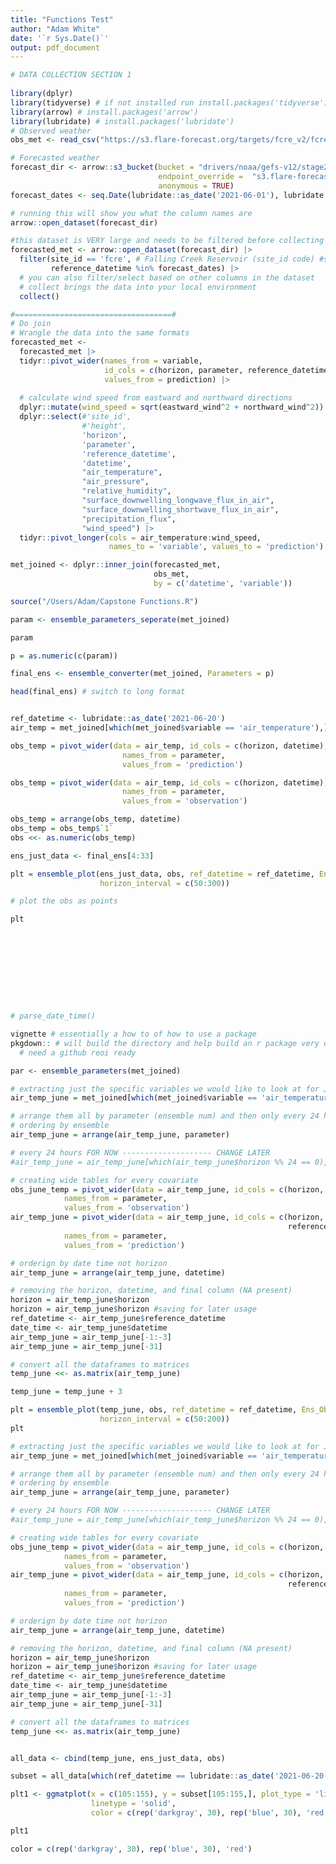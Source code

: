 ```yaml
---
title: "Functions Test"
author: "Adam White"
date: '`r Sys.Date()`'
output: pdf_document
---
```



```r
# DATA COLLECTION SECTION 1
 
library(dplyr)
library(tidyverse) # if not installed run install.packages('tidyverse')
library(arrow) # install.packages('arrow')
library(lubridate) # install.packages('lubridate')
# Observed weather
obs_met <- read_csv("https://s3.flare-forecast.org/targets/fcre_v2/fcre/observed-met_fcre.csv")

# Forecasted weather
forecast_dir <- arrow::s3_bucket(bucket = "drivers/noaa/gefs-v12/stage2/parquet/0",
                                 endpoint_override =  "s3.flare-forecast.org", 
                                 anonymous = TRUE)
forecast_dates <- seq.Date(lubridate::as_date('2021-06-01'), lubridate::as_date('2021-06-30'), by = 'day')

# running this will show you what the column names are
arrow::open_dataset(forecast_dir) 

#this dataset is VERY large and needs to be filtered before collecting
forecasted_met <- arrow::open_dataset(forecast_dir) |> 
  filter(site_id == 'fcre', # Falling Creek Reservoir (site_id code) #sunp for sunapee
         reference_datetime %in% forecast_dates) |> 
  # you can also filter/select based on other columns in the dataset
  # collect brings the data into your local environment
  collect()

#===================================#
# Do join
# Wrangle the data into the same formats
forecasted_met <- 
  forecasted_met |> 
  tidyr::pivot_wider(names_from = variable, 
                     id_cols = c(horizon, parameter, reference_datetime, datetime),
                     values_from = prediction) |>
  
  # calculate wind speed from eastward and northward directions
  dplyr::mutate(wind_speed = sqrt(eastward_wind^2 + northward_wind^2)) |> 
  dplyr::select(#'site_id', 
                #'height',
                'horizon',
                'parameter',
                'reference_datetime', 
                'datetime', 
                "air_temperature",
                "air_pressure",
                "relative_humidity",
                "surface_downwelling_longwave_flux_in_air", 
                "surface_downwelling_shortwave_flux_in_air",
                "precipitation_flux",
                "wind_speed") |> 
  tidyr::pivot_longer(cols = air_temperature:wind_speed,
                      names_to = 'variable', values_to = 'prediction') 

met_joined <- dplyr::inner_join(forecasted_met, 
                                obs_met, 
                                by = c('datetime', 'variable'))
```



```r
source("/Users/Adam/Capstone Functions.R")

param <- ensemble_parameters_seperate(met_joined)

param

p = as.numeric(c(param))

final_ens <- ensemble_converter(met_joined, Parameters = p)

head(final_ens) # switch to long format


ref_datetime <- lubridate::as_date('2021-06-20')
air_temp = met_joined[which(met_joined$variable == 'air_temperature'),]

obs_temp = pivot_wider(data = air_temp, id_cols = c(horizon, datetime), 
                         names_from = parameter, 
                         values_from = 'prediction')

obs_temp = pivot_wider(data = air_temp, id_cols = c(horizon, datetime), 
                         names_from = parameter, 
                         values_from = 'observation')

obs_temp = arrange(obs_temp, datetime)
obs_temp = obs_temp$`1`
obs <<- as.numeric(obs_temp)

ens_just_data <- final_ens[4:33]

plt = ensemble_plot(ens_just_data, obs, ref_datetime = ref_datetime, Ens_Obs_Joined = met_joined,
                    horizon_interval = c(50:300))

# plot the obs as points

plt










# parse_date_time()

vignette # essentially a how to of how to use a package 
pkgdown:: # will build the directory and help build an r package very easy 
  # need a github reoi ready
```


```r

par <- ensemble_parameters(met_joined)


```





```r
# extracting just the specific variables we would like to look at for June
air_temp_june = met_joined[which(met_joined$variable == 'air_temperature'),]

# arrange them all by parameter (ensemble num) and then only every 24 hours
# ordering by ensemble
air_temp_june = arrange(air_temp_june, parameter)

# every 24 hours FOR NOW -------------------- CHANGE LATER
#air_temp_june = air_temp_june[which(air_temp_june$horizon %% 24 == 0),]

# creating wide tables for every covariate
obs_june_temp = pivot_wider(data = air_temp_june, id_cols = c(horizon, datetime), 
            names_from = parameter, 
            values_from = 'observation')
air_temp_june = pivot_wider(data = air_temp_june, id_cols = c(horizon, datetime, 
                                                              reference_datetime), 
            names_from = parameter, 
            values_from = 'prediction')

# orderign by date time not horizon 
air_temp_june = arrange(air_temp_june, datetime)

# removing the horizon, datetime, and final column (NA present)
horizon = air_temp_june$horizon
horizon = air_temp_june$horizon #saving for later usage
ref_datetime <- air_temp_june$reference_datetime
date_time <- air_temp_june$datetime
air_temp_june = air_temp_june[-1:-3]
air_temp_june = air_temp_june[-31]

# convert all the dataframes to matrices
temp_june <<- as.matrix(air_temp_june)

temp_june = temp_june + 3

plt = ensemble_plot(temp_june, obs, ref_datetime = ref_datetime, Ens_Obs_Joined = met_joined,
                    horizon_interval = c(50:200))
plt
```






```r
# extracting just the specific variables we would like to look at for June
air_temp_june = met_joined[which(met_joined$variable == 'air_temperature'),]

# arrange them all by parameter (ensemble num) and then only every 24 hours
# ordering by ensemble
air_temp_june = arrange(air_temp_june, parameter)

# every 24 hours FOR NOW -------------------- CHANGE LATER
#air_temp_june = air_temp_june[which(air_temp_june$horizon %% 24 == 0),]

# creating wide tables for every covariate
obs_june_temp = pivot_wider(data = air_temp_june, id_cols = c(horizon, datetime), 
            names_from = parameter, 
            values_from = 'observation')
air_temp_june = pivot_wider(data = air_temp_june, id_cols = c(horizon, datetime, 
                                                              reference_datetime), 
            names_from = parameter, 
            values_from = 'prediction')

# orderign by date time not horizon 
air_temp_june = arrange(air_temp_june, datetime)

# removing the horizon, datetime, and final column (NA present)
horizon = air_temp_june$horizon
horizon = air_temp_june$horizon #saving for later usage
ref_datetime <- air_temp_june$reference_datetime
date_time <- air_temp_june$datetime
air_temp_june = air_temp_june[-1:-3]
air_temp_june = air_temp_june[-31]

# convert all the dataframes to matrices
temp_june <<- as.matrix(air_temp_june)


all_data <- cbind(temp_june, ens_just_data, obs)

subset = all_data[which(ref_datetime == lubridate::as_date('2021-06-20')),]

plt1 <- ggmatplot(x = c(105:155), y = subset[105:155,], plot_type = 'line',
                  linetype = 'solid', 
                  color = c(rep('darkgray', 30), rep('blue', 30), 'red'))

plt1

color = c(rep('darkgray', 30), rep('blue', 30), 'red')

```